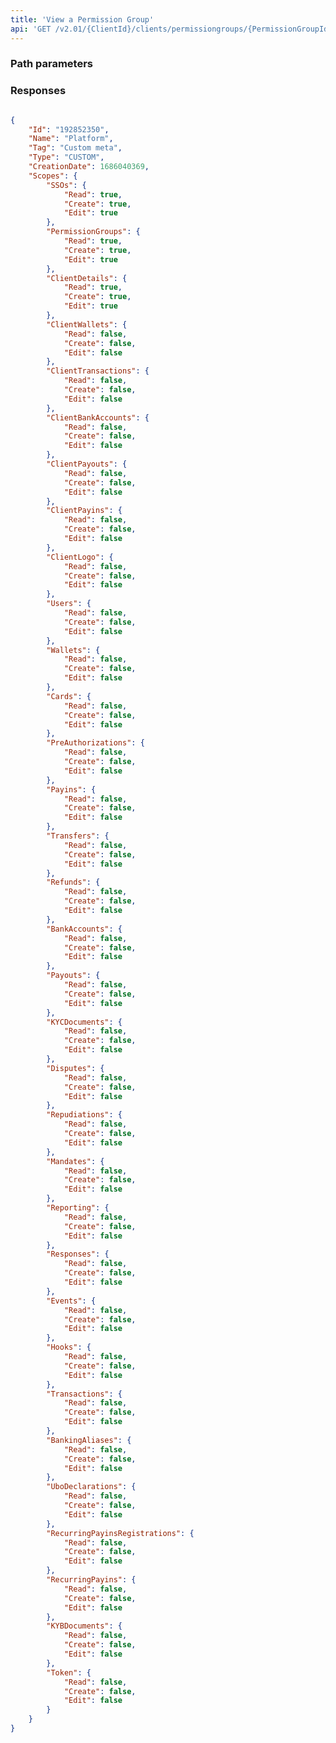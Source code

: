 ---
title: 'View a Permission Group'  
api: 'GET /v2.01/{ClientId}/clients/permissiongroups/{PermissionGroupId}'  
---

  

### Path parameters  

<PermissionGroupId />  

### Responses  

<AccordionGroup><Accordion title="200">  

<IdResponse />  

<Name4Response />  

<Tag2Response />  

<Type13Response />  

<CreationDateResponse />  

<ScopesResponse /></Accordion></AccordionGroup>  

<ResponseExample>  

```json 200  

{
    "Id": "192852350",
    "Name": "Platform",
    "Tag": "Custom meta",
    "Type": "CUSTOM",
    "CreationDate": 1686040369,
    "Scopes": {
        "SSOs": {
            "Read": true,
            "Create": true,
            "Edit": true
        },
        "PermissionGroups": {
            "Read": true,
            "Create": true,
            "Edit": true
        },
        "ClientDetails": {
            "Read": true,
            "Create": true,
            "Edit": true
        },
        "ClientWallets": {
            "Read": false,
            "Create": false,
            "Edit": false
        },
        "ClientTransactions": {
            "Read": false,
            "Create": false,
            "Edit": false
        },
        "ClientBankAccounts": {
            "Read": false,
            "Create": false,
            "Edit": false
        },
        "ClientPayouts": {
            "Read": false,
            "Create": false,
            "Edit": false
        },
        "ClientPayins": {
            "Read": false,
            "Create": false,
            "Edit": false
        },
        "ClientLogo": {
            "Read": false,
            "Create": false,
            "Edit": false
        },
        "Users": {
            "Read": false,
            "Create": false,
            "Edit": false
        },
        "Wallets": {
            "Read": false,
            "Create": false,
            "Edit": false
        },
        "Cards": {
            "Read": false,
            "Create": false,
            "Edit": false
        },
        "PreAuthorizations": {
            "Read": false,
            "Create": false,
            "Edit": false
        },
        "Payins": {
            "Read": false,
            "Create": false,
            "Edit": false
        },
        "Transfers": {
            "Read": false,
            "Create": false,
            "Edit": false
        },
        "Refunds": {
            "Read": false,
            "Create": false,
            "Edit": false
        },
        "BankAccounts": {
            "Read": false,
            "Create": false,
            "Edit": false
        },
        "Payouts": {
            "Read": false,
            "Create": false,
            "Edit": false
        },
        "KYCDocuments": {
            "Read": false,
            "Create": false,
            "Edit": false
        },
        "Disputes": {
            "Read": false,
            "Create": false,
            "Edit": false
        },
        "Repudiations": {
            "Read": false,
            "Create": false,
            "Edit": false
        },
        "Mandates": {
            "Read": false,
            "Create": false,
            "Edit": false
        },
        "Reporting": {
            "Read": false,
            "Create": false,
            "Edit": false
        },
        "Responses": {
            "Read": false,
            "Create": false,
            "Edit": false
        },
        "Events": {
            "Read": false,
            "Create": false,
            "Edit": false
        },
        "Hooks": {
            "Read": false,
            "Create": false,
            "Edit": false
        },
        "Transactions": {
            "Read": false,
            "Create": false,
            "Edit": false
        },
        "BankingAliases": {
            "Read": false,
            "Create": false,
            "Edit": false
        },
        "UboDeclarations": {
            "Read": false,
            "Create": false,
            "Edit": false
        },
        "RecurringPayinsRegistrations": {
            "Read": false,
            "Create": false,
            "Edit": false
        },
        "RecurringPayins": {
            "Read": false,
            "Create": false,
            "Edit": false
        },
        "KYBDocuments": {
            "Read": false,
            "Create": false,
            "Edit": false
        },
        "Token": {
            "Read": false,
            "Create": false,
            "Edit": false
        }
    }
}  

 ```  

</ResponseExample>